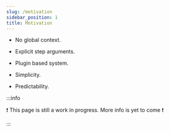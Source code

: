 ```yaml
---
slug: /motivation
sidebar_position: 1
title: Motivation
---
```


- No global context.

- Explicit step arguments.

- Plugin based system.

- Simplicity.

- Predictability.

:::info

❗ This page is still a work in progress. More info is yet to come ❗

:::
